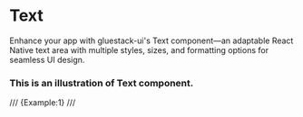 # Text
Enhance your app with gluestack-ui's Text component—an adaptable React Native text area with multiple styles, sizes, and formatting options for seamless UI design.
### This is an illustration of Text component.
/// {Example:1} ///